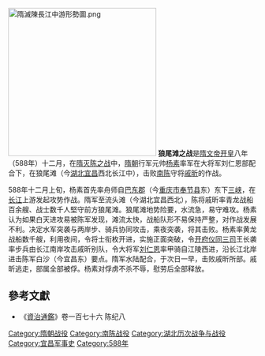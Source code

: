 {{Campaignbox 隋滅陳之戰}}
[[File:隋滅陳長江中游形勢圖.png|300px]]
'''狼尾滩之战'''是[[隋文帝|隋文帝]][[开皇|开皇]]八年（588年）十二月，在[[隋灭陈之战|隋灭陈之战]]中，[[隋朝|隋朝]]行军元帅[[杨素|杨素]]率军在大将军刘仁恩部配合下，在狼尾滩（今[[湖北|湖北]][[宜昌|宜昌]]西北长江中），击败[[南陈|南陈]]守将[[戚昕|戚昕]]的作战。

588年十二月上旬，杨素首先率舟师自[[巴东郡|巴东郡]]（今[[重庆市|重庆市]][[奉节县|奉节县]]东）东下[[長江三峽|三峡]]，在[[长江|长江]]上游发起攻势作战。隋军至流头滩（今湖北宜昌西北），陈将戚昕率青龙战船百余艘、战士数千人堅守前方狼尾滩。狼尾滩地势险要，水流急，易守难攻。杨素认为如果白天进攻易被陈军发现，滩流太快，战船队形不易保持严整，对作战发展不利。决定水军突袭与两岸步、骑兵协同攻击，乘夜突袭，将其击败。杨素率黄龙战船数千艘，利用夜间，令将士衔枚开进，实施正面突破，令[[开府仪同三司|开府仪同三司]]王长袭率步兵由长江南岸攻击戚昕别队，令大将军[[刘仁恩|刘仁恩]]率甲骑自江陵西进，沿长江北岸进击陈军白沙（今宜昌东）要点。隋军水陆配合，于次日一早，击败戚昕所部。戚昕逃走，部属全部被俘。杨素对俘虏不杀不辱，慰劳后全部释放。

==參考文獻==
*《[[資治通鑑|資治通鑑]]》卷一百七十六 陈纪八

{{DEFAULTSORT:B}}
[[Category:隋朝战役|Category:隋朝战役]]
[[Category:南陈战役|Category:南陈战役]]
[[Category:湖北历次战争与战役|Category:湖北历次战争与战役]]
[[Category:宜昌军事史|Category:宜昌军事史]]
[[Category:588年|Category:588年]]